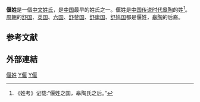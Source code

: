 '''偃姓'''是一個[[中文|中文]][[姓氏|姓氏]]，是[[中国|中国]]最早的姓氏之一。偃姓是[[中国传说时代|中国传说时代]][[皋陶|皋陶]]的姓<ref>《姓考》记载:“偃姓之国，皋陶氏之后。”</ref>。[[周朝|周朝]]的[[舒国|舒国]]、[[英国_(春秋)|英国]]、[[六国_(春秋)|六国]]、[[舒蓼国|舒蓼国]]、[[舒庸国|舒庸国]]、[[舒鸠国|舒鸠国]]都是偃姓，[[皋陶|皋陶]]的后裔。
==参考文献==
{{Reflist}}

==外部連結==
{{Wikisource further reading}}

{{Surname-stub}}
[[Category:偃姓|]]
[[Category:漢姓|Y偃]]
[[Category:中國上古姓氏|Y偃]]